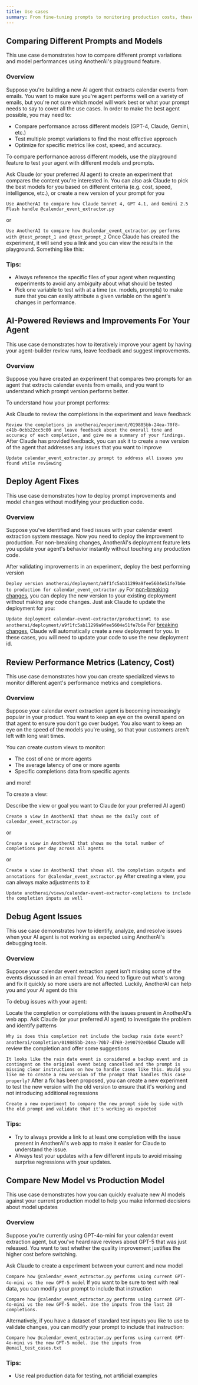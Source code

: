 ```yaml
---
title: Use cases
summary: From fine-tuning prompts to monitoring production costs, these real-world scenarios show how teams use AnotherAI to build, debug, and optimize their AI agents throughout the entire development lifecycle.
---
```




## Comparing Different Prompts and Models 

This use case demonstrates how to compare different prompt variations and model performances using AnotherAI's playground feature.

### Overview
Suppose you're building a new AI agent that extracts calendar events from emails. You want to make sure you're agent performs well on a variety of emails, but you're not sure which model will work best or what your prompt needs to say to cover all the use cases. 
In order to make the best agent possible, you may need to:
- Compare performance across different models (GPT-4, Claude, Gemini, etc.)
- Test multiple prompt variations to find the most effective approach
- Optimize for specific metrics like cost, speed, and accuracy. 

To compare performance across different models, use the playground feature to test your agent with different models and prompts.

<Steps>
<Step>
Ask Claude (or your preferred AI agent) to create an experiment that compares the content you're interested in. You can also ask Claude to pick the best models for you based on different criteria (e.g. cost, speed, intelligence, etc.), or create a new version of your prompt for you

`Use AnotherAI to compare how Claude Sonnet 4, GPT 4.1, and Gemini 2.5 Flash handle @calendar_event_extractor.py`

or 

`Use AnotherAI to compare how @calendar_event_extractor.py performs with @test_prompt_1 and @test_prompt_2`
</Step>
<Step>
Once Claude has created the experiment, it will send you a link and you can view the results in the playground. Something like this:
</Step>
</Steps>

### Tips:
- Always reference the specific files of your agent when requesting experiments to avoid any ambiguity about what should be tested
- Pick one variable to test with at a time (ex. models, prompts) to make sure that you can easily attribute a given variable on the agent's changes in performance.

## AI-Powered Reviews and Improvements For Your Agent

This use case demonstrates how to iteratively improve your agent by having your agent-builder review runs, leave feedback and suggest improvements. 

### Overview
Suppose you have created an experiment that compares two prompts for an agent that extracts calendar events from emails, and you want to understand which prompt version performs better. 

To understand how your prompt performs:

<Steps>
<Step>
Ask Claude to review the completions in the experiment and leave feedback

`Review the completions in anotherai/experiment/019885bb-24ea-70f8-c41b-0cbb22cc3c00 and leave feedback about the overall tone and accuracy of each completion, and give me a summary of your findings.`
</Step>
<Step>
After Claude has provided feedback, you can ask it to create a new version of the agent that addresses any issues that you want to improve

`Update calendar_event_extractor.py prompt to address all issues you found while reviewing`
</Step>
</Steps>

## Deploy Agent Fixes

This use case demonstrates how to deploy prompt improvements and model changes without modifying your production code.

### Overview
Suppose you've identified and fixed issues with your calendar event extraction system message. Now you need to deploy the improvement to production. For non-breaking changes, AnotherAI's deployment feature lets you update your agent's behavior instantly without touching any production code.

<Steps>
<Step>
After validating improvements in an experiment, deploy the best performing version

`Deploy version anotherai/deployment/a9f1fc5ab11299a9fee5604e51fe7b6e to production for calendar_event_extractor.py`
</Step>
<Step>
For [non-breaking changes](/deployments#what-updates-are-compatible-with-an-existing-deployment), you can deploy the new version to your existing deployment without making any code changes. Just ask Claude to update the deployment for you:

`Update deployment calendar-event-extractor/production#1 to use anotherai/deployment/a9f1fc5ab11299a9fee5604e51fe7b6e`
</Step>
<Step>
For [breaking changes](/deployments#creating-a-new-deployment), Claude will automatically create a new deployment for you. In these cases, you will need to update your code to use the new deployment id.

</Step>
</Steps>

## Review Performance Metrics (Latency, Cost)

This use case demonstrates how you can create specialized views to monitor different agent's performance metrics and completions.

### Overview
Suppose your calendar event extraction agent is becoming increasingly popular in your product. You want to keep an eye on the overall spend on that agent to ensure you don't go over budget. You also want to keep an eye on the speed of the models you're using, so that your customers aren't left with long wait times. 

You can create custom views to monitor:
- The cost of one or more agents
- The average latency of one or more agents
- Specific completions data from specific agents

and more!

To create a view:

<Steps>
<Step>
Describe the view or goal you want to Claude (or your preferred AI agent)

`Create a view in AnotherAI that shows me the daily cost of calendar_event_extractor.py`

or 

`Create a view in AnotherAI that shows me the total number of completions per day across all agents`

or 

`Create a view in AnotherAI that shows all the completion outputs and annotations for @calendar_event_extractor.py`
</Step>
<Step>
After creating a view, you can always make adjustments to it

`Update anotherai/views/calendar-event-extractor-completions to include the completion inputs as well`
</Step>
</Steps>

## Debug Agent Issues

This use case demonstrates how to identify, analyze, and resolve issues when your AI agent is not working as expected using AnotherAI's debugging tools.

### Overview
Suppose your calendar event extraction agent isn't missing some of the events discussed in an email thread. You need to figure out what's wrong and fix it quickly so more users are not affected. Luckily, AnotherAI can help you and your AI agent do this

To debug issues with your agent:

<Steps>
<Step>
Locate the completion or completions with the issues present in AnotherAI's web app.
</Step>
<Step>
Ask Claude (or your preferred AI agent) to investigate the problem and identify patterns

`Why is does this completion not include the backup rain date event? anotherai/completion/019885bb-24ea-70b7-d769-2e90792e0b6d`
</Step>
<Step>
Claude will review the completion and offer some suggestions

`It looks like the rain date event is considered a backup event and is contingent on the original event being cancelled and the prompt is missing clear instructions on how to handle cases like this. Would you like me to create a new version of the prompt that handles this case properly?`
</Step>
<Step>
After a fix has been proposed, you can create a new experiment to test the new version with the old version to ensure that it's working and not introducing additional regressions

`Create a new experiment to compare the new prompt side by side with the old prompt and validate that it's working as expected`
</Step>
</Steps>

### Tips:
- Try to always provide a link to at least one completion with the issue present in AnotherAI's web app to make it easier for Claude to understand the issue.
- Always test your updates with a few different inputs to avoid missing surprise regressions with your updates. 

## Compare New Model vs Production Model

This use case demonstrates how you can quickly evaluate new AI models against your current production model to help you make informed decisions about model updates

### Overview
Suppose you're currently using GPT-4o-mini for your calendar event extraction agent, but you've heard rave reviews about GPT-5 that was just released. You want to test whether the quality improvement justifies the higher cost before switching.

<Steps>
<Step>
Ask Claude to create a experiment between your current and new model

`Compare how @calendar_event_extractor.py performs using current GPT-4o-mini vs the new GPT-5 model`
</Step>
<Step>
If you want to be sure to test with real data, you can modify your prompt to include that instruction

`Compare how @calendar_event_extractor.py performs using current GPT-4o-mini vs the new GPT-5 model. Use the inputs from the last 20 completions.`

Alternatively, if you have a dataset of standard test inputs you like to use to validate changes, you can modify your prompt to include that instruction:

`Compare how @calendar_event_extractor.py performs using current GPT-4o-mini vs the new GPT-5 model. Use the inputs from @email_test_cases.txt`
</Step>
</Steps>

### Tips:
- Use real production data for testing, not artificial examples
